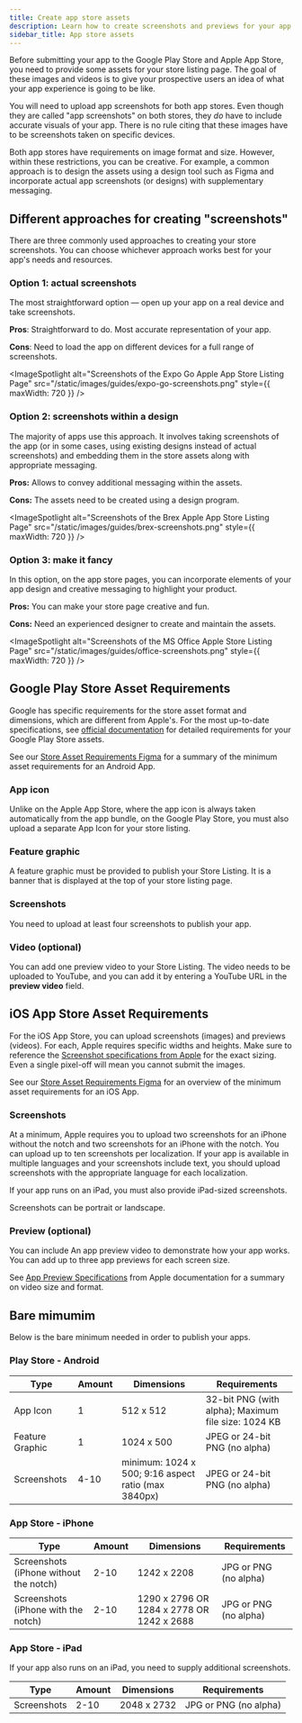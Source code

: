 ```yaml
---
title: Create app store assets
description: Learn how to create screenshots and previews for your app's store pages.
sidebar_title: App store assets
---
```



Before submitting your app to the Google Play Store and Apple App Store, you need to provide some assets for your store listing page. The goal of these images and videos is to give your prospective users an idea of what your app experience is going to be like.

You will need to upload app screenshots for both app stores. Even though they are called "app screenshots" on both stores, they _do_ have to include accurate visuals of your app. There is no rule citing that these images have to be screenshots taken on specific devices.

Both app stores have requirements on image format and size. However, within these restrictions, you can be creative. For example, a common approach is to design the assets using a design tool such as Figma and incorporate actual app screenshots (or designs) with supplementary messaging.

## Different approaches for creating "screenshots"

There are three commonly used approaches to creating your store screenshots. You can choose whichever approach works best for your app's needs and resources.

### Option 1: actual screenshots

The most straightforward option &mdash; open up your app on a real device and take screenshots.

**Pros**: Straightforward to do. Most accurate representation of your app.

**Cons**: Need to load the app on different devices for a full range of screenshots.

<ImageSpotlight
  alt="Screenshots of the Expo Go Apple App Store Listing Page"
  src="/static/images/guides/expo-go-screenshots.png"
  style={{ maxWidth: 720 }}
/>

### Option 2: screenshots within a design

The majority of apps use this approach. It involves taking screenshots of the app (or in some cases, using existing designs instead of actual screenshots) and embedding them in the store assets along with appropriate messaging.

**Pros:** Allows to convey additional messaging within the assets.

**Cons:** The assets need to be created using a design program.

<ImageSpotlight
  alt="Screenshots of the Brex Apple App Store Listing Page"
  src="/static/images/guides/brex-screenshots.png"
  style={{ maxWidth: 720 }}
/>

### Option 3: make it fancy

In this option, on the app store pages, you can incorporate elements of your app design and creative messaging to highlight your product.

**Pros:** You can make your store page creative and fun.

**Cons:** Need an experienced designer to create and maintain the assets.

<ImageSpotlight
  alt="Screenshots of the MS Office Apple Store Listing Page"
  src="/static/images/guides/office-screenshots.png"
  style={{ maxWidth: 720 }}
/>

## Google Play Store Asset Requirements

Google has specific requirements for the store asset format and dimensions, which are different from Apple's. For the most up-to-date specifications, see [official documentation](https://support.google.com/googleplay/android-developer/answer/9866151) for detailed requirements for your Google Play Store assets.

See our [Store Asset Requirements Figma](https://www.figma.com/file/5lQcrHYhUZkIxsLYCZa3S6/Store-Asset-Requirements?type=design&node-id=1-171&mode=design&t=YC6s5lYVJiwSQPki-0) for a summary
of the minimum asset requirements for an Android App.

### App icon

Unlike on the Apple App Store, where the app icon is always taken automatically from the app bundle, on the Google Play Store, you must also upload a separate App Icon for your store listing.

### Feature graphic

A feature graphic must be provided to publish your Store Listing. It is a banner that is displayed at the top of your store listing page.

### Screenshots

You need to upload at least four screenshots to publish your app.

### Video (optional)

You can add one preview video to your Store Listing. The video needs to be uploaded to YouTube, and you can add it by entering a YouTube URL in the **preview video** field.

## iOS App Store Asset Requirements

For the iOS App Store, you can upload screenshots (images) and previews (videos). For each, Apple requires specific widths and heights. Make sure to reference the [Screenshot specifications from Apple](https://developer.apple.com/help/app-store-connect/reference/screenshot-specifications/) for the exact sizing. Even a single pixel-off will mean you cannot submit the images.

See our [Store Asset Requirements Figma](https://www.figma.com/file/5lQcrHYhUZkIxsLYCZa3S6/Store-Asset-Requirements?type=design&node-id=1-43&mode=design&t=eFTsHStO7OY2lLsd-0) for an overview of the minimum asset requirements for an iOS App.

### Screenshots

At a minimum, Apple requires you to upload two screenshots for an iPhone without the notch and two screenshots for an iPhone with the notch. You can upload up to ten screenshots per localization. If your app is available in multiple languages and your screenshots include text, you should upload screenshots with the appropriate language for each localization.

If your app runs on an iPad, you must also provide iPad-sized screenshots.

Screenshots can be portrait or landscape.

### Preview (optional)

You can include An app preview video to demonstrate how your app works. You can add up to three app previews for each screen size.

See [App Preview Specifications](https://developer.apple.com/help/app-store-connect/reference/app-preview-specifications/) from Apple documentation for a summary on video size and format.

## Bare mimumim

Below is the bare minimum needed in order to publish your apps.

### Play Store - Android

| Type            | Amount | Dimensions                                          | Requirements                                        |
|-----------------|--------|-----------------------------------------------------|-----------------------------------------------------|
| App Icon        | 1      | 512 x 512                                           | 32-bit PNG (with alpha); Maximum file size: 1024 KB |
| Feature Graphic | 1      | 1024 x 500                                          | JPEG or 24-bit PNG (no alpha)                       |
| Screenshots     | 4-10   | minimum: 1024 x 500; 9:16 aspect ratio (max 3840px) | JPEG or 24-bit PNG (no alpha)                       |

### App Store - iPhone

| Type                                   | Amount | Dimensions                                | Requirements          |
|----------------------------------------|--------|-------------------------------------------|-----------------------|
| Screenshots (iPhone without the notch) | 2-10   | 1242 x 2208                               | JPG or PNG (no alpha) |
| Screenshots (iPhone with the notch)    | 2-10   | 1290 x 2796 OR 1284 x 2778 OR 1242 x 2688 | JPG or PNG (no alpha) |

### App Store - iPad

If your app also runs on an iPad, you need to supply additional screenshots.

| Type        | Amount | Dimensions  | Requirements          |
|-------------|--------|-------------|-----------------------|
| Screenshots | 2-10   | 2048 x 2732 | JPG or PNG (no alpha) |
